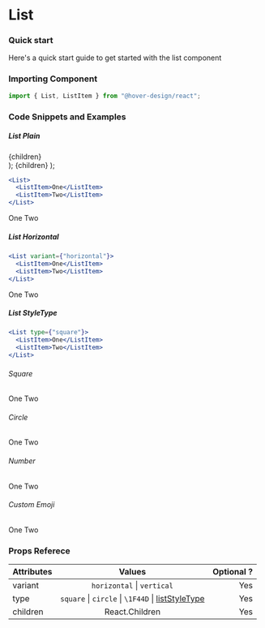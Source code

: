 # List

### Quick start

Here's a quick start guide to get started with the list component

### Importing Component

```jsx
import { List, ListItem } from "@hover-design/react";
```

### Code Snippets and Examples

##### List Plain

  <div style={{ margin: "0px 12px" }}>
    <List type={type} variant={variant}>
      {children}
    </List>
  </div>
);
  <ListItem variant={variant}>{children}</ListItem>
);

```jsx
<List>
  <ListItem>One</ListItem>
  <ListItem>Two</ListItem>
</List>
```

<ListComponent>
  <ListItem>One</ListItem>
  <ListItem>Two</ListItem>
</ListComponent>

##### List Horizontal

```jsx
<List variant={"horizontal"}>
  <ListItem>One</ListItem>
  <ListItem>Two</ListItem>
</List>
```

<div style={{ margin: "0 !important" }}>
  <ListComponent variant={"horizontal"}>
    <ListItem>One</ListItem>
    <ListItem>Two</ListItem>
  </ListComponent>
</div>

##### List StyleType

```jsx
<List type={"square"}>
  <ListItem>One</ListItem>
  <ListItem>Two</ListItem>
</List>
```

###### Square

<ListComponent type="square">
  <ListItem>One</ListItem>
  <ListItem>Two</ListItem>
</ListComponent>

###### Circle

<ListComponent type="circle">
  <ListItem>One</ListItem>
  <ListItem>Two</ListItem>
</ListComponent>

###### Number

<ListComponent type="Number">
  <ListItem>One</ListItem>
  <ListItem>Two</ListItem>
</ListComponent>

###### Custom Emoji

<ListComponent type="'\1F44D'">
  <ListItem>One</ListItem>
  <ListItem>Two</ListItem>
</ListComponent>

### Props Referece

| Attributes |                                                              Values                                                               | Optional ? |
| :--------- | :-------------------------------------------------------------------------------------------------------------------------------: | ---------: |
| variant    |                                                  `horizontal` &#124; `vertical`                                                   |        Yes |
| type       | `square` &#124; `circle` &#124; `\1F44D` &#124; [listStyleType](https://developer.mozilla.org/en-US/docs/Web/CSS/list-style-type) |        Yes |
| children   |                                                          React.Children                                                           |        Yes |
